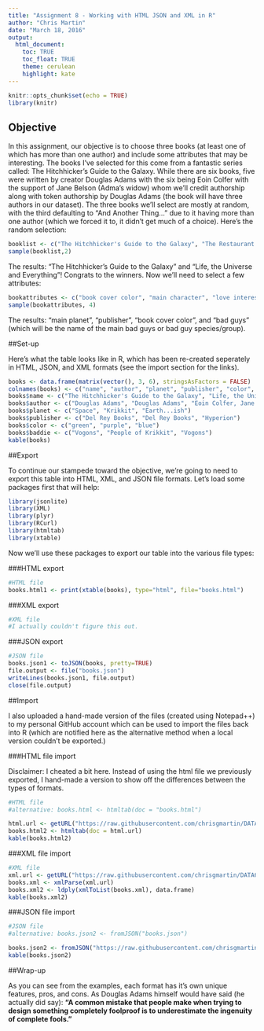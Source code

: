 ```yaml
---
title: "Assignment 8 - Working with HTML JSON and XML in R"
author: "Chris Martin"
date: "March 18, 2016"
output:
  html_document:
    toc: TRUE
    toc_float: TRUE
    theme: cerulean
    highlight: kate
---
```


```r
knitr::opts_chunk$set(echo = TRUE)
library(knitr)
```

## Objective

In this assignment, our objective is to choose three books (at least one of which has more than one author) and include some attributes that may be interesting. The books I've selected for this come from a fantastic series called: The Hitchhicker's Guide to the Galaxy. While there are six books, five were written by creator Douglas Adams with the six being Eoin Colfer with the support of Jane Belson (Adma's widow) whom we'll credit authorship along with token authorship by Douglas Adams (the book will have three authors in our dataset). The three books we'll select are mostly at random, with the third defaulting to "And Another Thing..." due to it having more than one author (which we forced it to, it didn't get much of a choice). Here's the random selection:

```r
booklist <- c("The Hitchhicker's Guide to the Galaxy", "The Restaurant at the End of the Universe", "Life, the Universe and Everything", "So Long, and Thanks for All the Fish", "Mostly Harmless")
sample(booklist,2)
```

The results: "The Hitchhicker's Guide to the Galaxy" and "Life, the Universe and Everything"! Congrats to the winners. Now we'll need to select a few attributes:

```r
bookattributes <- c("book cover color", "main character", "love interest", "main planet", "publish date", "adapted for radio", "bad guys", "main planet/location/ship", "publisher", "goodreads book rating", "number of pages")
sample(bookattributes, 4)
```

The results: "main planet", "publisher", "book cover color", and "bad guys" (which will be the name of the main bad guys or bad guy species/group).

##Set-up

Here's what the table looks like in R, which has been re-created seperately in HTML, JSON, and XML formats (see the import section for the links).

```r
books <- data.frame(matrix(vector(), 3, 6), stringsAsFactors = FALSE)
colnames(books) <- c("name", "author", "planet", "publisher", "color", "baddie")
books$name <- c("The Hitchhicker's Guide to the Galaxy", "Life, the Universe and Everything", "And Another Thing...")
books$author <- c("Douglas Adams", "Douglas Adams", "Eoin Colfer, Jane Belson, Douglas Adams")
books$planet <- c("Space", "Krikkit", "Earth...ish")
books$publisher <- c("Del Rey Books", "Del Rey Books", "Hyperion")
books$color <- c("green", "purple", "blue")
books$baddie <- c("Vogons", "People of Krikkit", "Vogons")
kable(books)
```

##Export

To continue our stampede toward the objective, we're going to need to export this table into HTML, XML, and JSON file formats. Let's load some packages first that will help:

```r
library(jsonlite)
library(XML)
library(plyr)
library(RCurl)
library(htmltab)
library(xtable)
```

Now we'll use these packages to export our table into the various file types:

###HTML export

```r
#HTML file
books.html1 <- print(xtable(books), type="html", file="books.html")
```

###XML export

```r
#XML file
#I actually couldn't figure this out.
```

###JSON export

```r
#JSON file
books.json1 <- toJSON(books, pretty=TRUE)
file.output <- file("books.json")
writeLines(books.json1, file.output)
close(file.output)
```

##Import

I also uploaded a hand-made version of the files (created using Notepad++) to my personal GitHub account which can be used to import the files back into R (which are notified here as the alternative method when a local version couldn't be exported.)

###HTML file import

Disclaimer: I cheated a bit here. Instead of using the html file we previously exported, I hand-made a version to show off the differences between the types of formats.

```r
#HTML file
#alternative: books.html <- htmltab(doc = "books.html")

html.url <- getURL("https://raw.githubusercontent.com/chrisgmartin/DATA607/master/books.html")
books.html2 <- htmltab(doc = html.url)
kable(books.html2)
```

###XML file import

```r
#XML file
xml.url <- getURL("https://raw.githubusercontent.com/chrisgmartin/DATA607/master/books.xml", ssl.verifyPeer=FALSE)
books.xml <- xmlParse(xml.url)
books.xml2 <- ldply(xmlToList(books.xml), data.frame)
kable(books.xml2)
```

###JSON file import

```r
#JSON file
#alternative: books.json2 <- fromJSON("books.json")

books.json2 <- fromJSON("https://raw.githubusercontent.com/chrisgmartin/DATA607/master/books.json")
kable(books.json2)
```


##Wrap-up

As you can see from the examples, each format has it's own unique features, pros, and cons. As Douglas Adams himself would have said (he actually did say): **"A common mistake that people make when trying to design something completely foolproof is to underestimate the ingenuity of complete fools."**